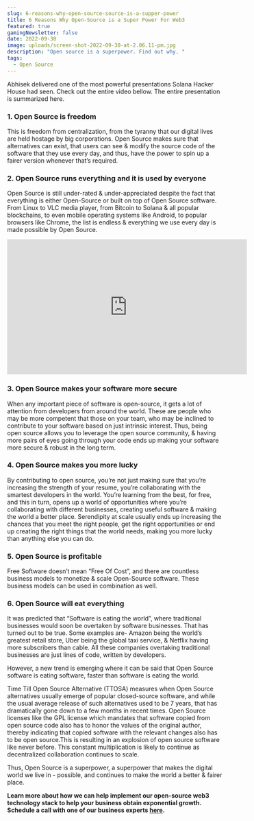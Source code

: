 ```yaml
---
slug: 6-reasons-why-open-source-source-is-a-supper-power
title: 6 Reasons Why Open-Source is a Super Power For Web3
featured: true
gamingNewsletter: false
date: 2022-09-30
image: uploads/screen-shot-2022-09-30-at-2.06.11-pm.jpg
description: "Open source is a superpower. Find out why. "
tags:
  - Open Source
---
```


Abhisek delivered one of the most powerful presentations Solana Hacker House had seen. Check out the entire video bellow. The entire presentation is summarized here.

### 1. Open Source is freedom

This is freedom from centralization, from the tyranny that our digital lives are held hostage by big corporations. Open Source makes sure that alternatives can exist, that users can see & modify the source code of the software that they use every day, and thus, have the power to spin up a fairer version whenever that’s required.

### 2. Open Source runs everything and it is used by everyone

Open Source is still under-rated & under-appreciated despite the fact that everything is either Open-Source or built on top of Open Source software. From Linux to VLC media player, from Bitcoin to Solana & all popular blockchains, to even mobile operating systems like Android, to popular browsers like Chrome, the list is endless & everything we use every day is made possible by Open Source.

<iframe width="560" height="315" src="https://www.youtube.com/embed/wSpUxCkBUj0" title="YouTube video player" frameBorder="0" allow="accelerometer; autoplay; clipboard-write; encrypted-media; gyroscope; picture-in-picture" allowFullScreen></iframe>

### 3. Open Source makes your software more secure

When any important piece of software is open-source, it gets a lot of attention from developers from around the world. These are people who may be more competent that those on your team, who may be inclined to contribute to your software based on just intrinsic interest. Thus, being open source allows you to leverage the open source community, & having more pairs of eyes going through your code ends up making your software more secure & robust in the long term.

### 4. Open Source makes you more lucky

By contributing to open source, you’re not just making sure that you’re increasing the strength of your resume, you’re collaborating with the smartest developers in the world. You’re learning from the best, for free, and this in turn, opens up a world of opportunities where you’re collaborating with different businesses, creating useful software & making the world a better place. Serendipity at scale usually ends up increasing the chances that you meet the right people, get the right opportunities or end up creating the right things that the world needs, making you more lucky than anything else you can do.

### 5. Open Source is profitable

Free Software doesn’t mean “Free Of Cost”, and there are countless business models to monetize & scale Open-Source software. These business models can be used in combination as well.

### 6. Open Source will eat everything

It was predicted that “Software is eating the world”, where traditional businesses would soon be overtaken by software businesses. That has turned out to be true. Some examples are- Amazon being the world’s greatest retail store, Uber being the global taxi service, & Netflix having more subscribers than cable. All these companies overtaking traditional businesses are just lines of code, written by developers.

However, a new trend is emerging where it can be said that Open Source software is eating software, faster than software is eating the world.

Time Till Open Source Alternative (TTOSA) measures when Open Source alternatives usually emerge of popular closed-source software, and while the usual average release of such alternatives used to be 7 years, that has dramatically gone down to a few months in recent times. Open Source licenses like the GPL license which mandates that software copied from open source code also has to honor the values of the original author, thereby indicating that copied software with the relevant changes also has to be open source.This is resulting in an explosion of open source software like never before. This constant multiplication is likely to continue as decentralized collaboration continues to scale.

Thus, Open Source is a superpower, a superpower that makes the digital world we live in - possible, and continues to make the world a better & fairer place.

**Learn more about how we can help implement our open-source web3 technology stack to help your business obtain exponential growth. Schedule a call with one of our business experts [here](https://holaplex.com/contact).**
